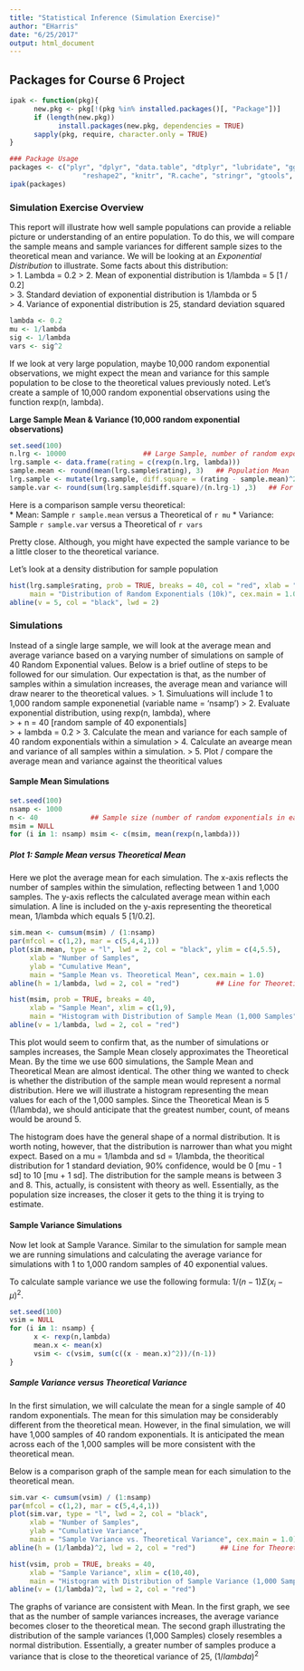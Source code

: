 ```yaml
---
title: "Statistical Inference (Simulation Exercise)"
author: "EHarris"
date: "6/25/2017"
output: html_document
---
```


## Packages for Course 6 Project
```r
ipak <- function(pkg){
      new.pkg <- pkg[!(pkg %in% installed.packages()[, "Package"])]
      if (length(new.pkg)) 
            install.packages(new.pkg, dependencies = TRUE)
      sapply(pkg, require, character.only = TRUE)
}

### Package Usage
packages <- c("plyr", "dplyr", "data.table", "dtplyr", "lubridate", "ggplot2", "scales",
                  "reshape2", "knitr", "R.cache", "stringr", "gtools", "quantreg")
ipak(packages)
```

### Simulation Exercise Overview
This report will illustrate how well sample populations can provide a reliable picture or understanding of an entire population.  To do this, we will compare the sample means and sample variances for different sample sizes to the theoretical mean and variance.  We will be looking at an *Exponential Distribution* to illustrate.  Some facts about this distribution:  
> 1. Lambda = 0.2
> 2. Mean of exponential distribution is 1/lambda = 5 [1 / 0.2]  
> 3. Standard deviation of exponential distribution is 1/lambda or 5  
> 4. Variance of exponential distribution is 25, standard deviation squared
```r
lambda <- 0.2
mu <- 1/lambda
sig <- 1/lambda
vars <- sig^2
```

If we look at very large population, maybe 10,000 random exponential observations, we might expect the mean and variance for this sample population to be close to the theoretical values previously noted. Let's create a sample of 10,000 random exponential observations using the function rexp(n, lambda).

**Large Sample Mean & Variance (10,000 random exponential observations)** 
```r
set.seed(100)
n.lrg <- 10000                   ## Large Sample, number of random exponential observations
lrg.sample <- data.frame(rating = c(rexp(n.lrg, lambda)))
sample.mean <- round(mean(lrg.sample$rating), 3)   ## Population Mean
lrg.sample <- mutate(lrg.sample, diff.square = (rating - sample.mean)^2)
sample.var <- round(sum(lrg.sample$diff.square)/(n.lrg-1) ,3)   ## For sample variance divide by n - 1
```

Here is a comparison sample versu theoretical:  
* Mean: Sample `r sample.mean` versus a Theoretical of `r mu`
* Variance: Sample `r sample.var` versus a Theoretical of `r vars`

Pretty close. Although, you might have expected the sample variance to be a little closer to the theoretical variance.  

Let's look at a density distribution for sample population
```r
hist(lrg.sample$rating, prob = TRUE, breaks = 40, col = "red", xlab = "", ylim = c(0, .2),
     main = "Distribution of Random Exponentials (10k)", cex.main = 1.0)
abline(v = 5, col = "black", lwd = 2)
```

### Simulations
Instead of a single large sample, we will look at the average mean and average variance based on a varying number of simulations on sample of 40 Random Exponential values.  Below is a brief outline of steps to be followed for our simulation.  Our expectation is that, as the number of samples within a simulation increases, the average mean and variance will draw nearer to the theoretical values.
> 1. Simuluations will include 1 to 1,000 random sample exponenetial (variable name = 'nsamp')
> 2. Evaluate exponential distribution, using rexp(n, lambda), where  
>    + n = 40 [random sample of 40 exponentials]  
>    + lambda = 0.2
> 3. Calculate the mean and variance for each sample of 40 random exponentials within a simulation
> 4. Calculate an avearge mean and variance of all samples within a simulation.
> 5. Plot / compare the average mean and variance against the theoritical values

#### Sample Mean Simulations
```r
set.seed(100)
nsamp <- 1000
n <- 40             ## Sample size (number of random exponentials in each sample)
msim = NULL
for (i in 1: nsamp) msim <- c(msim, mean(rexp(n,lambda)))
```

##### Plot 1: Sample Mean versus Theoretical Mean
Here we plot the average mean for each simulation. The x-axis reflects the number of samples within the simulation, reflecting between 1 and 1,000 samples. The y-axis reflects the calculated average mean within each simulation. A line is included on the y-axis representing the theoretical mean, 1/lambda which equals 5 [1/0.2].
```r
sim.mean <- cumsum(msim) / (1:nsamp)
par(mfcol = c(1,2), mar = c(5,4,4,1))
plot(sim.mean, type = "l", lwd = 2, col = "black", ylim = c(4,5.5),
     xlab = "Number of Samples",
     ylab = "Cumulative Mean",
     main = "Sample Mean vs. Theoretical Mean", cex.main = 1.0)
abline(h = 1/lambda, lwd = 2, col = "red")         ## Line for Theoretical Mean

hist(msim, prob = TRUE, breaks = 40,
     xlab = "Sample Mean", xlim = c(1,9),
     main = "Histogram with Distribution of Sample Mean (1,000 Samples")
abline(v = 1/lambda, lwd = 2, col = "red")  
```

This plot would seem to confirm that, as the number of simulations or samples increases, the Sample Mean closely approximates the Theoretical Mean. By the time we use 600 simulations, the Sample Mean and Theoretical Mean are almost identical. The other thing we wanted to check is whether the distribution of the sample mean would represent a normal distribution. Here we will illustrate a histogram representing the mean values for each of the 1,000 samples. Since the Theoretical Mean is 5 (1/lambda), we should anticipate that the greatest number, count, of means would be around 5.

The histogram does have the general shape of a normal distribution. It is worth noting, however, that the distribution is narrower than what you might expect. Based on a mu = 1/lambda and sd = 1/lambda, the theoritical distribution for 1 standard deviation, 90% confidence, would be 0 [mu - 1 sd] to 10 [mu + 1 sd]. The distribution for the sample means is between 3 and 8. This, actually, is consistent with theory as well.  Essentially, as the population size increases, the closer it gets to the thing it is trying to estimate.


#### Sample Variance Simulations
Now let look at Sample Varance.  Similar to the simulation for sample mean we are running simulations and calculating the average variance for simulations with 1 to 1,000 random samples of 40 exponential values.  

To calculate sample variance we use the following formula:  $1/(n -1) \Sigma (x_i - \mu)^{2}$.
```r
set.seed(100)
vsim = NULL
for (i in 1: nsamp) {
      x <- rexp(n,lambda)
      mean.x <- mean(x)
      vsim <- c(vsim, sum(c((x - mean.x)^2))/(n-1))
}
```


##### Sample Variance versus Theoretical Variance
In the first simulation, we will calculate the mean for a single sample of 40 random exponentials.  The mean for this simulation may be considerably different from the theoretical mean.  However, in the final simulation, we will have 1,000 samples of 40 random exponentials.  It is anticipated the mean across each of the 1,000 samples will be more consistent with the theoretical mean.

Below is a comparison graph of the sample mean for each simulation to the theoretical mean.
```r
sim.var <- cumsum(vsim) / (1:nsamp)
par(mfcol = c(1,2), mar = c(5,4,4,1))
plot(sim.var, type = "l", lwd = 2, col = "black",
     xlab = "Number of Samples",
     ylab = "Cumulative Variance",
     main = "Sample Variance vs. Theoretical Variance", cex.main = 1.0)
abline(h = (1/lambda)^2, lwd = 2, col = "red")      ## Line for Theoretical Variance

hist(vsim, prob = TRUE, breaks = 40,
     xlab = "Sample Variance", xlim = c(10,40),
     main = "Histogram with Distribution of Sample Variance (1,000 Samples)")
abline(v = (1/lambda)^2, lwd = 2, col = "red")
```

The graphs of variance are consistent with Mean.  In the first graph, we see that as the number of sample variances increases, the average variance becomes closer to the theoretical mean.  The second graph illustrating the distribution of the sample variances (1,000 Samples) closely resembles a normal distribution.  Essentially, a greater number of samples produce a variance that is close to the theoretical variance of 25, $(1/lambda)^{2}$
